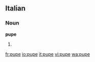 ==Italian==

===Noun===
'''pupe''' {{f}}

# {{plural of|pupa|lang=it}}

[[fr:pupe]]
[[io:pupe]]
[[it:pupe]]
[[vi:pupe]]
[[wa:pupe]]